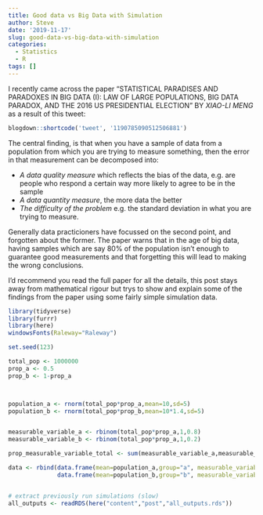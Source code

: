 ```yaml
---
title: Good data vs Big Data with Simulation
author: Steve
date: '2019-11-17'
slug: good-data-vs-big-data-with-simulation
categories:
  - Statistics
  - R
tags: []
---
```


I recently came across the paper "STATISTICAL PARADISES AND PARADOXES IN BIG DATA (I): LAW OF LARGE POPULATIONS, BIG DATA PARADOX, AND THE 2016 US PRESIDENTIAL ELECTION" BY *XIAO-LI MENG* as a result of this tweet:

```r
blogdown::shortcode('tweet', '1190785090512506881')
```

The central finding, is that when you have a sample of data from a population from which you are trying to measure something, then the error in that measurement can be decomposed into:

- *A data quality measure* which reflects the bias of the data, e.g. are people who respond a certain way more likely to agree to be in the sample
- *A data quantity measure*, the more data the better
- *The difficulty of the problem* e.g. the standard deviation in what you are  trying to measure.

Generally data practicioners have focussed on the second point, and forgotten about the former. The paper warns that in the age of big data, having samples which are say 80% of the population isn't enough to guarantee good measurements and that forgetting this will lead to making the wrong conclusions.

I'd recommend you read the full paper for all the details, this post stays away from mathematical rigour but trys to show and explain some of the findings from the paper using some fairly simple simulation data.



```r
library(tidyverse)
library(furrr)
library(here)
windowsFonts(Raleway="Raleway")

```

```r

set.seed(123)

total_pop <- 1000000
prop_a <- 0.5
prop_b <- 1-prop_a



population_a <- rnorm(total_pop*prop_a,mean=10,sd=5)
population_b <- rnorm(total_pop*prop_b,mean=10*1.4,sd=5)


measurable_variable_a <- rbinom(total_pop*prop_a,1,0.8)
measurable_variable_b <- rbinom(total_pop*prop_a,1,0.2)

prop_measurable_variable_total <- sum(measurable_variable_a,measurable_variable_b) / total_pop

data <- rbind(data.frame(mean=population_a,group="a", measurable_variable=measurable_variable_a, stringsAsFactors = F),
              data.frame(mean=population_b,group="b", measurable_variable=measurable_variable_b, stringsAsFactors = F))


# extract previously run simulations (slow)
all_outputs <- readRDS(here("content","post","all_outputs.rds"))

```


```r

```